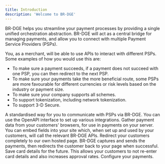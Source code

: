 ```yaml
---
title: Introduction
description: 'Welcome to BR-DGE'
---
```


BR-DGE helps you streamline your payment processes by providing a single unified orchestration abstraction. BR-DGE will act as a central bridge for managing payments, and allow you to connect with multiple Payment Service Providers (PSPs). 

You, as a merchant, will be able to use APIs to interact with different PSPs. Some examples of how you would use this are:
* To make sure a payment succeeds, if a payment does not succeed with one PSP, you can then redirect to the next PSP. 
* To make sure your payments take the more beneficial route, some PSPs are more favourable for different currencies or risk levels based on the industry or payment size.
* To make sure your company supports all schemes.
* To support tokenization, including network tokenization.
* To support 3-D Secure.





<CardGroup cols={2}>
  <Card
    title="REST API"
    icon="code"
    href="https://mintlify.com/docs/quickstart"
  >
    A standardised way for you to communicate with PSPs via BR-DGE. You can use the OpenAPI interface to set up various integrations.
  </Card>
  <Card
    title="Web SDK"
    icon="code"
    href="https://mintlify.com/docs/development"
  >
    Gather payment data from your customers' browsers, for use in payments on your server. You can embed fields into your site which, when set up and used by your customers, will call the relevant BR-DGE APIs.
  </Card>
  <Card
    title="Hosted Payment Page"
    icon="code"
    href="https://mintlify.com/docs/development"
  >
    Redirect your customers completely to our own hosted page. BR-DGE captures and sends the payments, then redirects the customer back to your page when successful. 
  </Card>
  <Card
    title="Vault"
    icon="code"
    href="https://mintlify.com/docs/development"
  >
    Save card details for the future. This allows your customers to not re-enter card details and also increases approval rates.
  </Card>
  <Card
    title="Portal"
    icon="code"
    href="https://mintlify.com/docs/development"
  >
    Configure your payments.
  </Card>
</CardGroup>